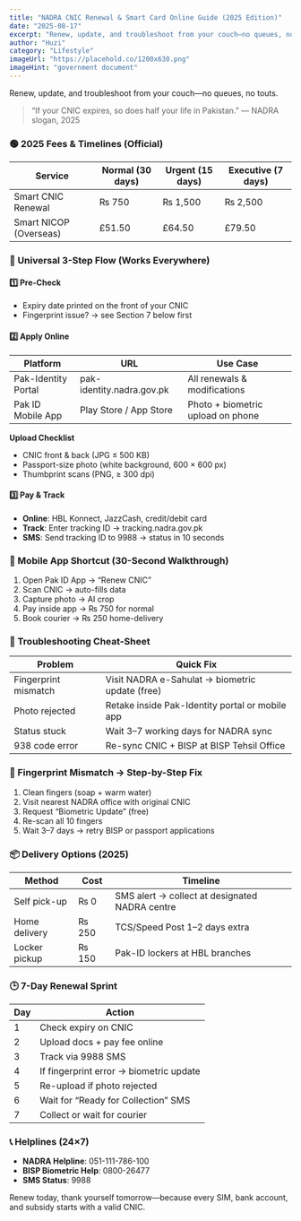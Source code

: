```yaml
---
title: "NADRA CNIC Renewal & Smart Card Online Guide (2025 Edition)"
date: "2025-08-17"
excerpt: "Renew, update, and troubleshoot from your couch—no queues, no touts."
author: "Huzi"
category: "Lifestyle"
imageUrl: "https://placehold.co/1200x630.png"
imageHint: "government document"
---
```


Renew, update, and troubleshoot from your couch—no queues, no touts.

> “If your CNIC expires, so does half your life in Pakistan.”
> — NADRA slogan, 2025

### 🟢 2025 Fees & Timelines (Official)

| Service               | Normal (30 days) | Urgent (15 days) | Executive (7 days) |
| --------------------- | ---------------- | ---------------- | ------------------ |
| Smart CNIC Renewal    | ₨ 750            | ₨ 1,500          | ₨ 2,500            |
| Smart NICOP (Overseas)| £51.50           | £64.50           | £79.50             |

### 🔐 Universal 3-Step Flow (Works Everywhere)

#### 1️⃣ Pre-Check
- Expiry date printed on the front of your CNIC
- Fingerprint issue? → see Section 7 below first

#### 2️⃣ Apply Online

| Platform             | URL                        | Use Case                          |
| -------------------- | -------------------------- | --------------------------------- |
| Pak-Identity Portal  | pak-identity.nadra.gov.pk  | All renewals & modifications      |
| Pak ID Mobile App    | Play Store / App Store     | Photo + biometric upload on phone |

**Upload Checklist**
- CNIC front & back (JPG ≤ 500 KB)
- Passport-size photo (white background, 600 × 600 px)
- Thumbprint scans (PNG, ≥ 300 dpi)

#### 3️⃣ Pay & Track
- **Online**: HBL Konnect, JazzCash, credit/debit card
- **Track**: Enter tracking ID → tracking.nadra.gov.pk
- **SMS**: Send tracking ID to 9988 → status in 10 seconds

### 📱 Mobile App Shortcut (30-Second Walkthrough)

1. Open Pak ID App → “Renew CNIC”
2. Scan CNIC → auto-fills data
3. Capture photo → AI crop
4. Pay inside app → ₨ 750 for normal
5. Book courier → ₨ 250 home-delivery

### 🔧 Troubleshooting Cheat-Sheet

| Problem                 | Quick Fix                                     |
| ----------------------- | --------------------------------------------- |
| Fingerprint mismatch    | Visit NADRA e-Sahulat → biometric update (free)|
| Photo rejected          | Retake inside Pak-Identity portal or mobile app|
| Status stuck            | Wait 3–7 working days for NADRA sync          |
| 938 code error          | Re-sync CNIC + BISP at BISP Tehsil Office     |

### 🚨 Fingerprint Mismatch → Step-by-Step Fix

1. Clean fingers (soap + warm water)
2. Visit nearest NADRA office with original CNIC
3. Request “Biometric Update” (free)
4. Re-scan all 10 fingers
5. Wait 3–7 days → retry BISP or passport applications

### 📦 Delivery Options (2025)

| Method         | Cost   | Timeline                          |
| -------------- | ------ | --------------------------------- |
| Self pick-up   | ₨ 0    | SMS alert → collect at designated NADRA centre |
| Home delivery  | ₨ 250  | TCS/Speed Post 1–2 days extra     |
| Locker pickup  | ₨ 150  | Pak-ID lockers at HBL branches    |

### 🕒 7-Day Renewal Sprint

| Day | Action                               |
| --- | ------------------------------------ |
| 1   | Check expiry on CNIC                 |
| 2   | Upload docs + pay fee online         |
| 3   | Track via 9988 SMS                   |
| 4   | If fingerprint error → biometric update |
| 5   | Re-upload if photo rejected          |
| 6   | Wait for “Ready for Collection” SMS  |
| 7   | Collect or wait for courier          |

### 📞 Helplines (24×7)

- **NADRA Helpline**: 051-111-786-100
- **BISP Biometric Help**: 0800-26477
- **SMS Status**: 9988

Renew today, thank yourself tomorrow—because every SIM, bank account, and subsidy starts with a valid CNIC.
